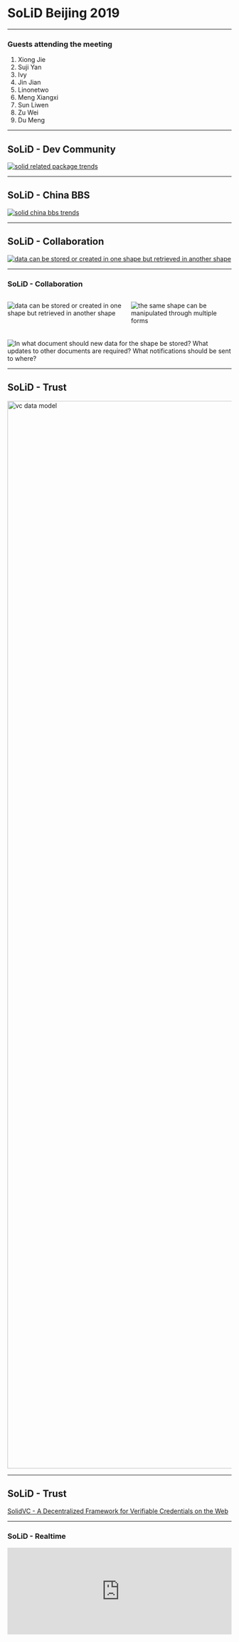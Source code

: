 

# SoLiD Beijing 2019

---

### Guests attending the meeting

1. Xiong Jie
2. Suji Yan
3. Ivy
4. Jin Jian
5. Linonetwo
6. Meng Xiangxi
7. Sun Liwen
8. Zu Wei
9. Du Meng

---

## SoLiD - Dev Community

[![solid related package trends](https://raw.githubusercontent.com/linonetwo/solid-beijing-2019/master/img/solid%20related%20package%20trends.png?token=AA4STXTRG7WE243PEORL2KC5HMLKW)](https://www.npmtrends.com/@solid/query-ldflex-vs-@solid/react-vs-solid-auth-client-vs-solid-auth-cli-vs-solid-server)

---

## SoLiD - China BBS

[![solid china bbs trends](https://usercontents.authing.cn/SoLiD-cn-forum.png)](https://usercontents.authing.cn/SoLiD-cn-forum.png)

---

## SoLiD - Collaboration

[![data can be stored or created in one shape but retrieved in another shape](https://ruben.verborgh.org/images/blog/shapes-forms-footprints.svg)](https://ruben.verborgh.org/blog/2019/06/17/shaping-linked-data-apps/#need-for-shapes-p-6)

---

### SoLiD - Collaboration

<div style="display: flex; flex-direction: row; margin-bottom: 20px;">

![data can be stored or created in one shape but retrieved in another shape](https://ruben.verborgh.org/images/blog/shapes-apps.svg)

![the same shape can be manipulated through multiple forms](https://ruben.verborgh.org/images/blog/shapes-forms.svg)

</div>

![In what document should new data for the shape be stored? What updates to other documents are required? What notifications should be sent to where?](https://ruben.verborgh.org/images/blog/shapes-footprints.svg)

---

## SoLiD - Trust

<a href="https://w3c.github.io/vc-data-model/"><img src="https://w3c.github.io/vc-data-model/diagrams/ecosystem.svg" style="height: 60vh" alt="vc data model" /></a>

---

## SoLiD - Trust

[SolidVC - A Decentralized Framework for Verifiable Credentials on the Web](https://forum.solidproject.org/t/solidvc-a-decentralized-framework-for-verifiable-credentials-on-the-web/1260)

---

### SoLiD - Realtime

<div style="width: 100%; height: 0px; position: relative; padding-bottom: 38.624%;">
  <iframe
    src="https://streamable.com/s/j951d/hhtrvi"
    frameborder="0"
    width="100%"
    height="100%"
    allowfullscreen
    style="width: 100%; height: 100%; position: absolute;"
  />
</div>

---

[Video](https://streamable.com/j951d) [Github](https://streamable.com/j951d)

---

## SoLiD - Building Blocks

![pod-server arch](https://user-images.githubusercontent.com/408412/57321843-78149980-7102-11e9-8c32-4ebda462335e.png)

---

## SoLiD - Building Blocks

[![Realising A Read-Write Web of Data v2009-06-11](https://raw.githubusercontent.com/linonetwo/solid-beijing-2019/master/img/2019%20rw-wod.png)](http://web.mit.edu/presbrey/Public/rw-wod.pdf)

---

## SoLiD - Server Dev

![fixing bugs](https://raw.githubusercontent.com/linonetwo/solid-beijing-2019/master/img/server-fixing.png?token=AA4STXXHYPS7VPNTX42MBRC5HMQ7Q)

---

## SoLiD - Discussion

---

<div style="display: flex; flex-direction: row; margin-bottom: 20px;">


###### Technology

- How to make more ordinary people use SoLiD?
- What's the use of Verifyable Claim? Can it replace block chains?
- Can in-company data governance benefit from BaaS?
- Can we implement Semantic Web or Web 3.0 without RDF?
- How do you see the similarities and differences between W3C's Web 3.0 and Blockchain's Web 3.0?
- How to implement the Web 3.0 envisaged by Tim?
- How to make Web 3.0 technology development popular?
- How to associate, verify and trace the public data vs. private data vs. circulating data in blockchain?
- What are the application scenarios of zero-knowledge proof technology in SoLiD?

###### Commercialization

- What are the viable business models or stories in the direction of privacy/security/personal data?
- What are the potential benefits of promoting SoLiD for companies?
- What difficulties will SoLiD encounter in landing in China? How to solve these difficulties?
- What are the viable business models for SoLiD Pod providers?
- How to design a roadmap to promote SoLiD's landing in China?
- How do you think Blockstack implements many of SoLiD's ideas? Does it make sense to do similar projects in China?
- Will China have laws similar to GDPR?

</div>


###### Views

- Which privacy should be exposed to /public and which should only be authorized to individual applications?
- Will SoLiD subtly change people's perception of privacy?
- What do blockchain practitioners think of SoLiD?
- How to associate "computing" with "privacy protection"?

---

<div style="display: flex; flex-direction: row; margin-bottom: 20px;">

###### 技术

- 如何让更多的普通人用上 SoLiD？
- Verifyable Claim 到底有什么用，能不能取代区块链？
- 现在的公司内数据治理能不能从 BaaS 上受益？
- 实现语义网或 Web3.0 能不能不用 RDF？
- 如何看待 W3C 的 Web 3.0 和区块链的 Web 3.0 之间的异同？
- 如何实现 Tim 设想的 Web 3.0？
- 如何使 Web 3.0 技术开发变得平民化？
- 区块链 链上公开数据 vs. 链下隐私数据 vs. 流通数据，如何关联，如何验证，如何溯源？
- 零知识证明技术在 SoLiD 中有哪些应用场景？

###### 商业化

- 在隐私/安全/个人数据这个方向上，有什么可行的商业模式或故事?
- 推动 SoLiD 对大家的公司都有什么潜在的好处？
- SoLiD 在中国落地会遇到哪些困难？如何解决这些困难？
- SoLiD Pod 提供商有哪些可行的商业模式？
- 如何设计一个路线图，用以推动 SoLiD 在中国落地？
- 如何看待 Blockstack 实现了 SoLiD 的很多设想，在中国做类似的项目还有意义吗？
- 中国会有类似 GDPR 的法律吗？

</div>


###### 看法

- 哪些隐私应该公开到 /public，哪些应该只授权给个别应用？
- SoLiD 会潜移默化地改变大家对隐私的认知吗
- 区块链从业者是怎么看待 SoLiD 的？
- 如何把「计算」与「隐私保护」关联起来，「隐私保护」是一个比较主观的词

---
